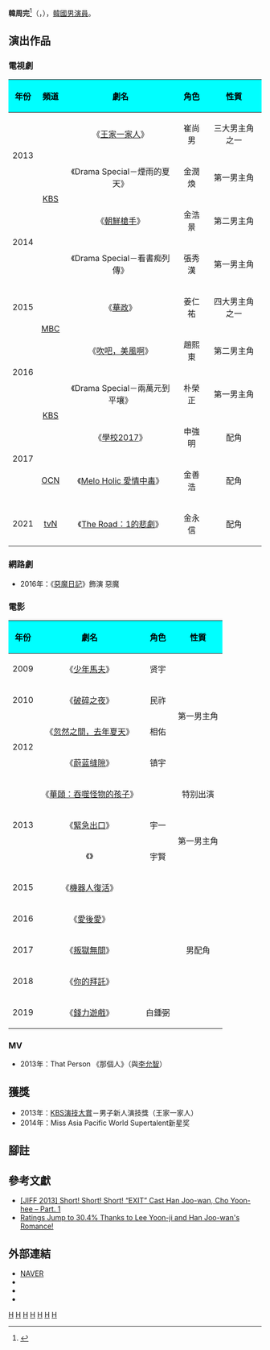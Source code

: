 {{藝人
|姓名 = 韓周完
|類型 = 男演員
|圖片 = 2015.07.05韓周完拍攝CNTV《華政》番宣短片.jpg
|圖片尺寸 = 250px
|圖片簡介 = 2015.07.05韓周完拍攝CNTV《華政》番宣短片
|本名 = 
|外文名 = 한주완
|外文 = ko
|羅馬拼音 =  Han Joo Wan
|英文名 =
|暱稱 =
|其他藝名 = 
|國籍 = {{KOR}}
|出生日期 = {{birth_date_and_age|1984|1|10}}
|出生地點 = {{KOR}}[[首爾特別市|首爾特別市]]
|宗教信仰 = [[基督教|基督教]]
|語言 = [[韓語|韓語]]
|職業 = [[演員|演員]]
|教育程度 = [[首爾藝術大學|首爾藝術大學]]戲劇系
|親屬 = 姊姊：[[韓熙貞|韓熙貞]]
|配偶 =
|出道作 = 
|出道日期 = 2009年
|代表作 = 
|活躍年代 =
|唱片公司 = 
|經紀公司 = 
|相關團體 = 
|網站 = 
}}
{{Koreanname
| hangul = 한주완
| hanja = {{linktext|韓|周|完}}
}}

'''韓周完'''<ref>{{Cite web |url=http://ize.co.kr/articleView.html?no=2013093000307234678 |title=한주완│② 한주완's story |accessdate=2014-06-07 |archive-date=2014-07-14 |archive-url=https://web.archive.org/web/20140714140429/http://ize.co.kr/articleView.html?no=2013093000307234678 |dead-url=no }}</ref>（{{lang-ko|한주완}}，{{bd|1984年|1月10日|||catIdx=Han, Joo Wan}}），[[韓國|韓國]][[男演員|男演員]]。

== 演出作品 ==
=== 電視劇 ===
{| class="wikitable"
!style="background:cyan; color:black" align="center"|年份
!style="background:cyan; color:black" align="center"|頻道
!style="background:cyan; color:black" align="center"|劇名
!style="background:cyan; color:black" align="center"|角色
!style="background:cyan; color:black" align="center"|性質
|-
|rowspan=2| 2013 || rowspan="4"| [[韓國放送公社|KBS]] ||《[[王家一家人|王家一家人]]》 || 崔尚男 || 三大男主角之一
|-
| 《Drama Special－煙雨的夏天》 || 金潤煥 || 第一男主角
|-
|rowspan=2| 2014 || 《[[朝鮮槍手|朝鮮槍手]]》 || 金浩景 || 第二男主角
|-
| 《Drama Special－看書痴列傳》 || 張秀漢 || 第一男主角
|-
| 2015 ||rowspan=2| [[文化廣播_(韓國)|MBC]] || 《[[華政|華政]]》 || 姜仁祐 || 四大男主角之一
|-
|rowspan=2| 2016 || 《[[吹吧，美風啊|吹吧，美風啊]]》 || 趙熙東 || 第二男主角
|-
| rowspan=2| [[KBS|KBS]] || 《Drama Special－兩萬元到平壤》 || 朴榮正 || 第一男主角
|-
|rowspan=2| 2017 || 《[[學校2017|學校2017]]》 || 申強明 || 配角
|-
| [[OCN|OCN]] || 《[[Melo_Holic_愛情中毒|Melo Holic 愛情中毒]]》 || 金善浩 || 配角
|-
| 2021 || [[tvN|tvN]] || 《[[The_Road：1的悲劇|The Road：1的悲劇]]》 || 金永信 || 配角
|}

=== 網路劇 ===
*2016年：《[[惡魔日記|惡魔日記]]》飾演 惡魔

=== 電影 ===
{| class="wikitable"
!style="background:cyan; color:black" align="center"|年份
!style="background:cyan; color:black" align="center"|劇名
!style="background:cyan; color:black" align="center"|角色
!style="background:cyan; color:black" align="center"|性質

|-
| 2009 ||《[[少年馬夫|少年馬夫]]》|| 贤宇 ||rowspan=4| 第一男主角
|-
| 2010 ||《[[破碎之夜|破碎之夜]]》|| 民祚
|-
|rowspan="2"| 2012 ||《[[忽然之間，去年夏天|忽然之間，去年夏天]]》|| 相佑
|-
|《[[蔚蓝缝隙|蔚蓝缝隙]]》|| 镇宇
|-
|rowspan="3"| 2013 ||《[[華頤：吞噬怪物的孩子|華頤：吞噬怪物的孩子]]》|| || 特别出演
|-
|《[[緊急出口_(電影)|緊急出口]]》|| 宇一 ||rowspan=2| 第一男主角
|-
|《{{link-ko|小說遇見電影|소설, 영화와 만나다}}》|| 宇賢
|-
| 2015 || 《[[機器人復活|機器人復活]]》 || ||
|-
| 2016 || 《[[愛後愛|愛後愛]]》 ||  ||
|-
| 2017 || 《[[The_Prison|叛獄無間]]》 ||  || 男配角
|-
| 2018 || 《[[你的拜託|你的拜託]]》 ||  ||
|-
| 2019 || 《[[錢_(電影)|錢力遊戲]]》 || 白鍾弼 ||
|}

=== MV ===
*2013年：That Person 《那個人》（與[[李允智|李允智]]）

== 獲獎 ==
*2013年：[[KBS演技大賞|KBS演技大賞]]－男子新人演技獎（王家一家人）
*2014年：Miss Asia Pacific World Supertalent新星奖

== 腳註 ==
{{reflist}}

==參考文獻==
*[https://web.archive.org/web/20140408220236/http://www.tenasia.com/jiff-2013-short-short-short-exit-cast-han-joo-wan-cho-yoon-hee-part-1/ [JIFF 2013<nowiki>]</nowiki> Short! Short! Short! “EXIT” Cast Han Joo-wan, Cho Yoon-hee – Part. 1]
*[https://web.archive.org/web/20140314175207/http://english.kbs.co.kr/tv/behind_view.html?tv_code=20&behind_code=1917 Ratings Jump to 30.4% Thanks to Lee Yoon-ji and Han Joo-wan's Romance!]

== 外部連結 ==
*[http://people.search.naver.com/search.naver?where=nexearch&query=%ED%95%9C%EC%A3%BC%EC%99%84&sm=tab_etc&ie=utf8&key=PeopleService&os=532710 {{Wayback|url=http://people.search.naver.com/search.naver?where=nexearch&query=%ED%95%9C%EC%A3%BC%EC%99%84&sm=tab_etc&ie=utf8&key=PeopleService&os=532710 |date=20160304091827 }} NAVER]{{ko}}
*{{twitter|methodwan}}{{ko}}
*{{facebook|methodwan1035}}{{ko}}
*{{weibo|5111264633}}{{ko}}{{zh}}


{{KBS學校系列}}
{{DEFAULTSORT:Han, Joo Wan}}
[[Category:韓國男演員|H]]
[[Category:韓國電視演員|H]]
[[Category:韓國電影演員|H]]
[[Category:首爾藝術大學校友|H]]
[[Category:首爾特別市出身人物|H]]
[[Category:韓國新教徒|H]]
[[Category:韓姓|H]]